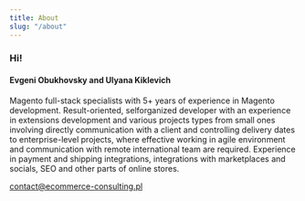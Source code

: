 ```yaml
---
title: About
slug: "/about"
---
```


### Hi!

#### Evgeni Obukhovsky and Ulyana Kiklevich
Magento full-stack specialists with 5+ years of experience in Magento development. Result-oriented, selforganized developer with an experience in extensions development and various projects types from small ones involving directly communication with a client and controlling delivery dates to enterprise-level projects, where effective working in agile environment and communication with remote international team are required. Experience in payment and shipping integrations, integrations with marketplaces and socials, SEO and other parts of online stores.
    
<contact@ecommerce-consulting.pl>